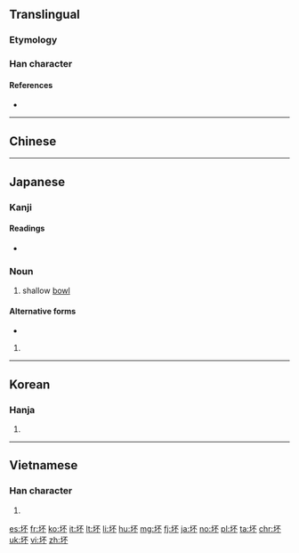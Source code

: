 {{also|壞}}
==Translingual==
{{Han simplified forms|壞|壊|坏}}
{{stroke order|strokes=7}}

===Etymology===
{{Han simp|壞|f=褱|t=不}}

===Han character===
{{Han char|rn=32|rad=土|as=04|sn=7|four=41190|canj=GMF|ids=⿰土不}}

====References====
* {{Han ref|kx=0225.140|dkj=04930|dj=0460.050|hdz=10421.110|uh=574F|ud=22351|bh=A7A5|bd=42917}}

----

==Chinese==
{{zh-see|壞}}

----

==Japanese==

===Kanji===
{{ja-kanji|grade=|rs=土04}}

====Readings====
* {{ja-readings|on=[[はい]] (hai)|kun=[[おか]] (oka), [[つき]] (tsuki)}}

===Noun===
{{ja-noun|つき}}

# {{cx|archaic|lang=ja|sort=つき}} shallow [[bowl]]

====Alternative forms====
* {{l|ja|杯}}

{{ja-noun|さかずき}}

# {{alternative form of|盃|lang=ja}}

----

==Korean==

===Hanja===
{{ko-hanja|hangeul=배|mr=pae}}

# {{defn|lang=ko|sort=土04}}

----

==Vietnamese==

===Han character===
{{vi-hantu|[[hoại]]|rs=土04}}

# {{defn|lang=vi|sort=土04}}

[[es:坏]]
[[fr:坏]]
[[ko:坏]]
[[it:坏]]
[[lt:坏]]
[[li:坏]]
[[hu:坏]]
[[mg:坏]]
[[fj:坏]]
[[ja:坏]]
[[no:坏]]
[[pl:坏]]
[[ta:坏]]
[[chr:坏]]
[[uk:坏]]
[[vi:坏]]
[[zh:坏]]